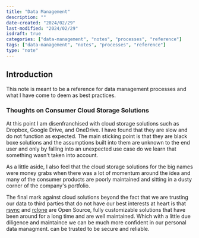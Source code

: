 ```yaml
---
title: "Data Management"
description: ""
date-created: "2024/02/29"
last-modified: "2024/02/29"
isdraft: true
categories: ["data-management", "notes", "processes", "reference"]
tags: ["data-management", "notes", "processes", "reference"]
type: "note"
---
```


## Introduction 

This note is meant to be a reference for data management processes and what I have come to deem as best practices.

### Thoughts on Consumer Cloud Storage Solutions

At this point I am disenfranchised with cloud storage solutions such as Dropbox, Google Drive, and OneDrive. I have found that they are slow and do not function as expected. The main sticking point is that they are black boxe solutions and the assumptions built into them are unknown to the end user and only by falling into an unexpected use case do we learn that something wasn't taken into account. 

As a little aside, I also feel that the cloud storage solutions for the big names were money grabs when there was a lot of momentum around the idea and many of the consumer products are poorly maintained and sitting in a dusty corner of the company's portfolio.

The final mark against cloud solutions beyond the fact that we are trusting our data to third parties that do not have our best interests at heart is that [rsync](https://rsync.samba.org/) and [rclone](https://rclone.org/) are Open Source, fully customizable solutions that have been around for a long time and are well maintained. Which with a little due diligence and maintaince we can be much more confident in our personal data managment. can be trusted to be secure and reliable.


